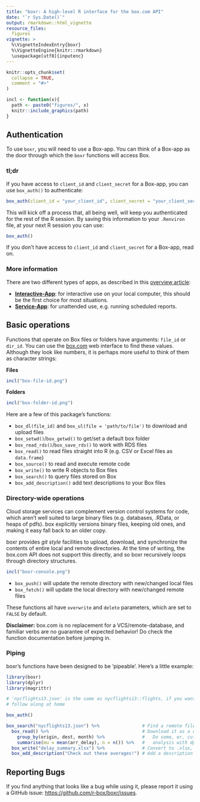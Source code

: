 ```yaml
---
title: "boxr: A high-level R interface for the box.com API"
date: "`r Sys.Date()`"
output: rmarkdown::html_vignette
resource_files:
  figures
vignette: >
  %\VignetteIndexEntry{boxr}
  %\VignetteEngine{knitr::rmarkdown}
  \usepackage[utf8]{inputenc}
---
```


```r
knitr::opts_chunk$set(
  collapse = TRUE,
  comment = "#>"
)

incl <- function(x){
  path <- paste0("figures/", x)
  knitr::include_graphics(path)
}
```

## Authentication

To use `boxr`, you will need to use a Box-app. You can think of a Box-app as the door through which the `boxr` functions will access Box.  

### tl;dr

If you have access to `client_id` and `client_secret` for a Box-app, you can use `box_auth()` to authenticate:

```r
box_auth(client_id = "your_client_id", client_secret = "your_client_secret")
```

This will kick off a process that, all being well, will keep you authenticated for the rest of the R session. By saving this information to your `.Renviron` file, at your next R session you can use:

```r
box_auth()
```

If you don't have access to  `client_id` and `client_secret` for a Box-app, read on.

### More information

There are two different types of apps, as described in this [overview article](./boxr-apps.html):

- **[Interactive-App](./boxr-app-interactive.html)**: for interactive use on your local computer, this should be the first choice for most situations.
- **[Service-App](./boxr-app-service.html)**: for unattended use, e.g. running scheduled reports.

## Basic operations

Functions that operate on Box files or folders have arguments: `file_id` or `dir_id`. You can use the [box.com](https://box.com) web interface to find these values. Although they look like numbers, it is perhaps more useful to think of them as character strings:

**Files**
```r
incl("box-file-id.png")
```

**Folders**
```r
incl("box-folder-id.png")
```

Here are a few of this package's functions: 

* `box_dl(file_id)` and `box_ul(file = 'path/to/file')` to download and upload files 
* `box_setwd()`/`box_getwd()` to get/set a default box folder
* `box_read_rds()`/`box_save_rds()` to work with RDS files
* `box_read()` to read files straight into R (e.g. CSV or Excel files as `data.frame`)
* `box_source()` to read and execute remote code
* `box_write()` to write R objects to Box files
* `box_search()` to query files stored on Box
* `box_add_description()` add text descriptions to your Box files 

### Directory-wide operations

Cloud storage services can complement version control systems for code, which aren't well suited to large binary files (e.g. databases, .RData, or heaps of pdfs). box explicitly versions binary files, keeping old ones, and making it easy fall back to an older copy.

boxr provides *git style* facilities to upload, download, and synchronize the contents of entire local and remote directories. At the time of writing, the box.com API does not support this directly, and so boxr recursively loops through directory structures.

```r
incl("boxr-console.png")
```

* `box_push()` will update the remote directory with new/changed local files
* `box_fetch()` will update the local directory with new/changed remote files

These functions all have `overwrite` and `delete` parameters, which are set to `FALSE` by default.

**Disclaimer:** box.com is no replacement for a VCS/remote-database, and familiar verbs are no guarantee of expected behavior! Do check the function documentation before jumping in.

### Piping

boxr's functions have been designed to be 'pipeable'. Here's a little example:

```r
library(boxr)
library(dplyr)
library(magrittr)

# 'nycflights13.json' is the same as nycflights13::flights, if you want to
# follow along at home

box_auth()

box_search("nycflights13.json") %>%                # Find a remote file
  box_read() %>%                                   # Download it as a data.frame
    group_by(origin, dest, month) %>%              #   Do some, er, cutting edge
    summarise(mu = mean(arr_delay), n = n()) %>%   #   analysis with dplyr!
  box_write("delay_summary.xlsx") %>%              # Convert to .xlsx, upload
  box_add_description("Check out these averages!") # Add a description to your file!

```

## Reporting Bugs

If you find anything that looks like a bug while using it, please report it using a GitHub issue:
<https://github.com/r-box/boxr/issues>.
